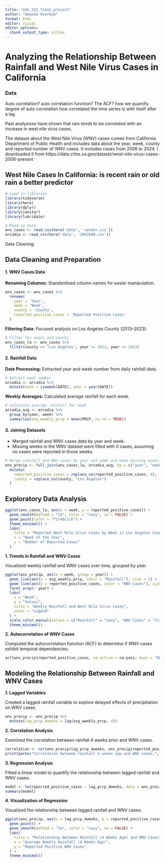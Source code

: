 ```yaml
---
title: "eds_222_final_project"
author: "Amanda Overbye"
format: html
editor: visual
editor_options: 
  chunk_output_type: inline
---
```


# Analyzing the Relationship Between Rainfall and West Nile Virus Cases in California

### Data

Auto correlation? auto correlation function? The ACF? how we quantify degree of auto correlation how correlated the time series is with itself after a lag

Past analysises have shown that rain tends to be correlated with an increase in west nile virus cases.

The dataset about the West Nile Virus (WNV) cases comes from California Department of Public Health and includes data about the year, week, county and reported number of WNV cases. It includes cases from 2006 to 2024. I downloaded it from https://data.chhs.ca.gov/dataset/west-nile-virus-cases-2006-present

## West Nile Cases In California: is recent rain or old rain a better predictor

```r
# Load in libraries
library(tidyverse)
library(here)
library(dplyr)
library(janitor)
library(lubridate)
```

```r
# Read in data
wnv_cases <- read_csv(here('data', 'vendor.csv'))
arcadia <- read_csv(here('data', '3862608.csv'))
```

Data Cleaning:

## Data Cleaning and Preparation

#### 1. WNV Cases Data

**Renaming Columns:** Standardized column names for easier manipulation.

```r
wnv_cases <- wnv_cases %>% 
  rename(
    year = 'Year', 
    week = 'Week', 
    county = 'County', 
    reported_positive_cases = 'Reported Positive Cases'
  )
```

**Filtering Data:** Focused analysis on Los Angeles County (2013–2023).

```r
# Filter for years and county
wnv_cases_la <- wnv_cases %>% 
  filter(county == "Los Angeles", year >= 2013, year <= 2023)

```

#### 2. Rainfall Data

**Date Processing:** Extracted year and week number from daily rainfall data.

```r
# Extract week number 
arcadia <- arcadia %>%
  mutate(week = isoweek(DATE), year = year(DATE))
```

**Weekly Averages:** Calculated average rainfall for each week.

```r
# Calculate average rainfall for week
arcadia_avg <- arcadia %>% 
  group_by(year, week) %>% 
  summarize(avg_weekly_prcp = mean(PRCP, na.rm = TRUE))

```

#### 3. Joining Datasets

-   Merged rainfall and WNV cases data by year and week.
-   Missing weeks in the WNV dataset were filled with 0 cases, assuming no cases were reported in those weeks.

```r
# Merge rainfall and WNV cases by year and week and make missing weeks 0
wnv_precip <- full_join(wnv_cases_la, arcadia_avg, by = c("year", "week")) %>% 
  mutate(
    reported_positive_cases = replace_na(reported_positive_cases, 0),
    county = replace_na(county, "Los Angeles")
  )
```

## Exploratory Data Analysis

```r
ggplot(wnv_cases_la, aes(x = week, y = reported_positive_cases)) +
  geom_smooth(method = "lm", color = "navy", se = FALSE) + 
  geom_point(color = "firebrick") +
  theme_minimal() +
  labs(
    title = "Reported West Nile Virus Cases by Week in Los Angeles County",
    x = "Week of the Year",
    y = "Number of Reported Cases"
  )

```

**1. Trends in Rainfall and WNV Cases**

Visualized weekly rainfall and WNV cases over time, grouped by year.

```r
ggplot(wnv_precip, aes(x = week, group = year)) +
  geom_line(aes(y = avg_weekly_prcp, color = "Rainfall"), size = 1) +
  geom_line(aes(y = reported_positive_cases, color = "WNV Cases"), size = 1) +
  facet_wrap(~ year) +
  labs(
    x = "Week",
    y = "Values",
    title = "Weekly Rainfall and West Nile Virus Cases",
    color = "Legend"
  ) +
  scale_color_manual(values = c("Rainfall" = "navy", "WNV Cases" = "firebrick")) +
  theme_minimal()


```

**2. Autocorrelation of WNV Cases**

Computed the autocorrelation function (ACF) to determine if WNV cases exhibit temporal dependencies.

```r
acf(wnv_precip$reported_positive_cases, na.action = na.pass, main = "ACF of WNV Cases")
```

## Modeling the Relationship Between Rainfall and WNV Cases

**1. Lagged Variables**

Created a lagged rainfall variable to explore delayed effects of precipitation on WNV cases.

```r
wnv_precip <- wnv_precip %>% 
  mutate(lag_prcp_4weeks = lag(avg_weekly_prcp, 4))
```

**2. Correlation Analysis**

Examined the correlation between rainfall 4 weeks prior and WNV cases.

```r
correlation <- cor(wnv_precip$lag_prcp_4weeks, wnv_precip$reported_positive_cases, use = "complete.obs")
print(paste("Correlation between rainfall 4 weeks ago and WNV cases:", correlation))
```

**3. Regression Analysis**

Fitted a linear model to quantify the relationship between lagged rainfall and WNV cases.

```r
model <- lm(reported_positive_cases ~ lag_prcp_4weeks, data = wnv_precip)
summary(model)
```

**4. Visualization of Regression**

Visualized the relationship between lagged rainfall and WNV cases.

```r
ggplot(wnv_precip, aes(x = lag_prcp_4weeks, y = reported_positive_cases)) +
  geom_point() +
  geom_smooth(method = "lm", color = "navy", se = FALSE) +
  labs(
    title = "Relationship Between Rainfall (4 Weeks Ago) and WNV Cases",
    x = "Average Weekly Rainfall (4 Weeks Ago)",
    y = "Reported Positive WNV Cases"
  ) +
  theme_minimal()

```

